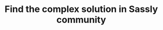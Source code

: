 ---
title: "Find the complex solution in Sassly community"
details: "Now you can zero in on strategy and creativity – the stuff that really moves the needle for 
The result reads like robot-speak, damaging your brand."
image: "/assets/imgs/counter/content-writer/img-s-46.png"
action_btn:
  enable: true
  label: "Join Community"
  link: "#"
counters:
  - number: 870
    unit: "k"
    text: "People joined the community"
  - number: 8
    unit: "m"
    text: "Documentations and resources"
---